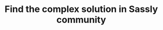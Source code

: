 ---
title: "Find the complex solution in Sassly community"
details: "Now you can zero in on strategy and creativity – the stuff that really moves the needle for 
The result reads like robot-speak, damaging your brand."
image: "/assets/imgs/counter/content-writer/img-s-46.png"
action_btn:
  enable: true
  label: "Join Community"
  link: "#"
counters:
  - number: 870
    unit: "k"
    text: "People joined the community"
  - number: 8
    unit: "m"
    text: "Documentations and resources"
---